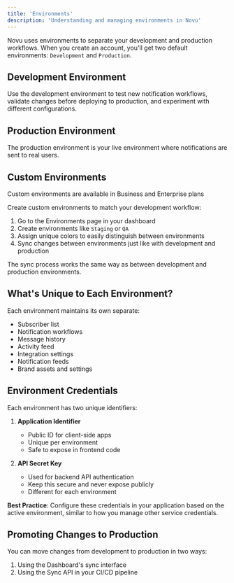 ```yaml
---
title: 'Environments'
description: 'Understanding and managing environments in Novu'
---
```


Novu uses environments to separate your development and production workflows. When you create an account, you'll get two default environments: `Development` and `Production`.

## Development Environment

Use the development environment to test new notification workflows, validate changes before deploying to production, and experiment with different configurations.

## Production Environment

The production environment is your live environment where notifications are sent to real users.

## Custom Environments

<Callout type="info">Custom environments are available in Business and Enterprise plans</Callout>

Create custom environments to match your development workflow:

1. Go to the Environments page in your dashboard
2. Create environments like `Staging` or `QA`
3. Assign unique colors to easily distinguish between environments
4. Sync changes between environments just like with development and production

The sync process works the same way as between development and production environments.

## What's Unique to Each Environment?

Each environment maintains its own separate:

- Subscriber list
- Notification workflows
- Message history
- Activity feed
- Integration settings
- Notification feeds
- Brand assets and settings

## Environment Credentials

Each environment has two unique identifiers:

1. **Application Identifier**

   - Public ID for client-side apps
   - Unique per environment
   - Safe to expose in frontend code

2. **API Secret Key**
   - Used for backend API authentication
   - Keep this secure and never expose publicly
   - Different for each environment

**Best Practice**: Configure these credentials in your application based on the active environment, similar to how you manage other service credentials.

## Promoting Changes to Production

You can move changes from development to production in two ways:

1. Using the Dashboard's sync interface
2. Using the Sync API in your CI/CD pipeline
